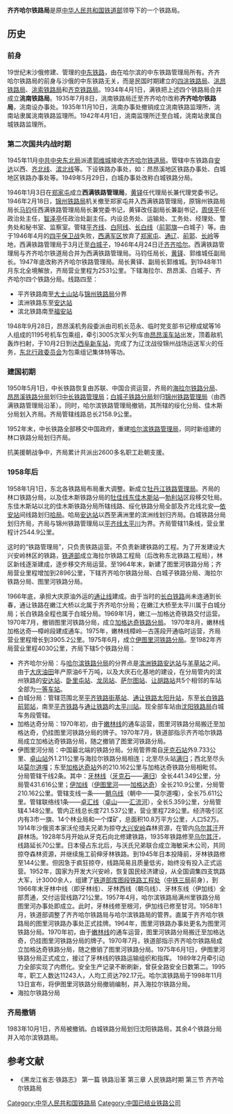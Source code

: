 {{Infobox China railway bureau
|铁路局名称=<s>齐齐哈尔铁路局</s>
|图片=
|图片介紹=
|铁路局拼音=Qiqihar
|英文名称=Qiqihar Railway Bureau
|成立时间=1934年
|撤销时间=1983年10月1日
|铁路局位置={{PRC}}[[黑龙江省|黑龙江省]][[齐齐哈尔市|齐齐哈尔市]]
|坐标=
|归属=<s>[[中华人民共和国铁道部|中华人民共和国铁道部]]<s>
|管辖范围=
|网站=
}}
'''齐齐哈尔铁路局'''是原[[中华人民共和国铁道部|中华人民共和国铁道部]]领导下的一个铁路局。
==历史==
===前身===
19世纪末沙俄修建、管理的[[中东铁路|中东铁路]]，由在哈尔滨的中东铁路管理局所有。齐齐哈尔铁路局的前身与沙俄的中东铁路无关，而是民国时期建立的[[平齐铁路|四洮铁路局]]、[[平齐铁路|洮昂铁路局]]、[[白阿铁路|洮索铁路局]]和[[齐北铁路|齐克铁路局]]。1934年4月1日，满铁把上述四个铁路局合并成立'''洮南铁路局'''。1935年7月8日，洮南铁路局迁至齐齐哈尔改称'''齐齐哈尔铁路局'''，洮南设办事处。1935年11月10日，洮南办事处撤销成立洮南铁路监理所，洮南站隶属洮南铁路监理所。1942年4月1日，洮南监理所迁至白城，洮南站隶属白城铁路监理所。
===第二次国共内战时期===
1945年11月[[东北局|中共中央东北局]]派遣[[郭维城|郭维城]]接收[[齐齐哈尔铁道局|齐齐哈尔铁道局]]。管辖中东铁路自[[安达|安达]]以西、[[齐北线|齐北线]]、[[滨北线|滨北线]]等。下设铁路办事处，如：昂昂溪地区铁路办事处、白城地区铁路办事处等。1949年5月29日，白城办事处改称白城铁路分局。

1946年1月3日在[[郑家屯|郑家屯]]成立'''西满铁路管理局'''，[[黄铎|黄铎]]任代理局长兼代理党委书记。1946年2月18日，[[锦州铁路局|锦州铁路局]]机关撤至郑家屯并入西满铁路管理局，原锦州铁路局局长[[马钧|马钧]]任西满铁路管理局局长兼党委书记，黄铎改任副局长兼副书记，[[周侠平|周侠平]]任政治处主任，[[智泽亭|智泽亭]]任政治处副主任。内设总务处、运输处、工务处、经理处、警务处和秘书室、监察室。管辖[[平齐线|平齐线]]、[[白阿线|白阿线]]、[[长白线|长白线]]（[[前郭旗|前郭旗]]—白城子）等。由于1946年4月的[[四平保卫战|四平保卫战]]失败，[[西满军区|西满军区]]放弃了[[郑家屯|郑家屯]]、[[通辽|通辽]]、[[前郭|前郭]]、[[长岭|长岭]]等地，西满铁路管理局于3月迁至[[白城子|白城子]]，1946年4月24日迁[[齐齐哈尔|齐齐哈尔]]。西满铁路管理局与齐齐哈尔铁道局合并为西满铁路管理局。马钧任局长，[[黄铎|黄铎]]、郭维城任副局长。1947年底改称齐齐哈尔铁路管理局。局长黄铎、副局长郭维城。到1948年11月东北全境解放，齐局营业里程为2531公里。下辖海拉尔、昂昂溪、白城子、齐齐哈尔四个铁路分局。线路四至：
*平齐铁路南至[[大土山站|大土山站]]与[[锦州铁路局|锦州铁路局]]分界
*滨洲铁路东至[[安达站_(黑龙江省)|安达站]]
*滨北铁路南至[[福安站|福安站]]

1948年9月28日，昂昂溪机务段委派由司机长范永、临时党支部书记穆成斌等16人组成的1195号机车包乘组，牵引3005次军火列车由[[昂昂溪站|昂昂溪车站]]出发，顶着敌机轰炸扫射，于10月2日到达[[西阜新站|西阜新车站]]，完成了为辽沈战役锦州战场运送军火的任务，[[东北行政委员会|东北行政委员会]]为包乘组记集体特等功。

===建国初期===
1950年5月1日，中长铁路恢复由苏联、中国合资运营，齐局的[[海拉尔铁路分局|海拉尔铁路分局]]、[[昂昂溪铁路分局|昂昂溪铁路分局]]划归[[中长铁路管理局|中长铁路管理局]]；[[白城子铁路分局|白城子铁路分局]]划归[[锦州铁路管理局|锦州铁路管理局]]（由西满铁路管理局沿革）。同时，哈尔滨铁路管理局撤销，其所辖的绥化分局、佳木斯分局划入齐局。齐局管辖线路总长2158.9公里。

1952年末，中长铁路全部移交中国政府，重建[[哈尔滨铁路局|哈尔滨铁路管理局]]，同时新组建的林口铁路分局划归齐局。

抗美援朝战争中，齐局累计共派出2600多名职工赴朝支援。
===1958年后===
1958年1月1日，东北各铁路局布局重大调整。新成立[[牡丹江铁路管理局|牡丹江铁路管理局]]。齐局的林口铁路分局，以及佳木斯铁路分局的[[牡佳线|牡佳线]][[东佳木斯站|东佳木斯站]]—[[勃利站|勃利站]]区段移交牡局。东佳木斯站以北的佳木斯铁路分局所辖线路、绥化铁路分局全部及齐北线北安—[[依安站|依安站]]间线路划归[[哈局|哈局]]。哈局[[安达站_(黑龙江省)|安达站]]以西至满洲里的滨洲线划归齐局。白城铁路分局划归齐局，齐局与锦州铁路管理局以[[平齐线|平齐线]][[太平川|太平川]]为界。齐局管辖11条线，营业里程计2544.9公里。

这时的“铁路管理局”，只负责铁路运营。不负责新建铁路的工程。为了开发建设大兴安岭林区的铁路，[[铁道部|铁道部]]成立海拉尔铁路工程局（后改称东北铁路工程局），林区新线逐渐建成，逐步移交齐局运营。至1964年末，新建了图里河铁路分局；齐局营业里程增加到2896公里，下辖齐齐哈尔铁路分局、白城子铁路分局、海拉尔铁路分局、图里河铁路分局。 

1966年底，承担大庆原油外运的[[通让铁路|通让线]]建成。由于当时的[[长白铁路|长白铁路]]尚未连通到长春，通让铁路在嫩江大桥以北属于齐齐哈尔分局；在嫩江大桥至太平川属于白城分局；长白铁路全程也属于白城分局。1969年1月，嫩江—加格达奇铁路交付运营。1970年7月，撤销图里河铁路分局，成立[[加格达奇铁路分局|加格达奇铁路分局]]。 1970年8月，嫩林线加格达奇—樟岭段建成通车。1975年，嫩林线樟岭—古莲段开通临时运营，齐局营业里程增长到3905.2公里。1975年6月，成立[[伊图里河铁路分局|伊图里河铁路分局]]。至1982年齐局营业里程4030公里，齐局下辖5个铁路分局：
*齐齐哈尔分局：与[[哈尔滨铁路分局|哈尔滨铁路分局]]的分界点是[[滨洲铁路|滨洲铁路]][[安达站_(黑龙江省)|安达站]]与[[羊草站|羊草站]]之间。由于[[大庆油田|大庆油田]]年产原油6千万吨，以及大庆石化基地的建设，在分局管内的滨州铁路的[[安达站_(黑龙江省)|安达站]]、[[卧里屯站|卧里屯站]]、[[龙凤站|龙凤站]]、[[萨尔图站|萨尔图站]]、[[让胡路站|让胡路站]]共5个相邻的车站全部为[[一等站_(中国大陆)|一等车站]]。
*白城分局：管辖范围北至[[平齐铁路|平齐铁路]][[街基站|街基站]]、[[通让铁路|通让铁路]][[太阳升站|太阳升站]]，东至[[长白铁路|长白铁路]][[前郭站|前郭站]]，南至[[平齐铁路|平齐铁路]]与[[通让铁路|通让铁路]]的[[太平川站|太平川站]]。现全部车站由[[沈阳铁路局|沈阳铁路局]]白城车务段管辖。
*加格达奇分局：1970年初，由于[[嫩林铁路|嫩林线]]的通车运营，图里河铁路分局搬迁至加格达奇，仍挂图里河铁路分局的牌子。1970年7月，铁道部指示齐齐哈尔铁路局成立加格达奇铁路分局，随之撤销了图里河铁路分局。
*伊图里河分局：中国最北端的铁路分局。分局管界南自[[牙克石站|牙克石站]]外9.733公里、[[卓山站|卓山站]]外1.211公里与海拉尔铁路分局相连；北至尽头站[[满归站|满归]]；西北至尽头站[[莫尔道嘎站|莫尔道嘎]]；东至[[加格达奇站|加格达奇站]]外的210.162公里与加格达奇铁路分局相毗邻。分局管辖干线2条。其中：[[牙林铁路|牙林线]]（[[牙克石站|牙克石]]——[[满归站|满归]]）全长441.349公里，分局管431.616公里；[[伊加铁路|伊加线]]（[[伊图里河站|伊图里河]]——[[加格达奇站|加格达奇]]）全长210.9公里，分局管210.162公里。管辖支线一条——[[朝乌线|朝乌线]]（朝中——莫尔道嘎），全长75.611公里。管辖联络线1条——[[卓汇铁路|卓汇线]]（[[卓山站|卓山]]——[[汇流河站|汇流河]]），全长5.359公里，分局管辖4.148公里。管内正线总长度721.537公里，营业里程728公里。经济吸引区内有3市一旗、14个林业局和一个煤矿，总面积10.8万平方公里，人口52万。1914年沙俄资本家沃伦措夫兄弟为掠夺[[大兴安岭|大兴安岭]]森林资源，在管内[[乌尔其汉镇|乌尔其汗]]开辟林场。1928年5月开始从牙克石向北修建铁路，1935年铁路修至[[乌尔其汉镇|乌尔其汗]]，线路延长70公里。日本侵占东北后，与沃氏兄弟联合成立海敏采木公司，共同掠夺森林资源，并继续施工前伸牙林铁路。到1945年日本投降前，牙林铁路修至144公里。但因急于疯狂掠夺，线路简易且质量低劣，始终没有投入正式运营。1952年，国家为开发大兴安岭，恢复国民经济建设，从全国调集四支筑路大军，计3000余人，组建了[[铁道部库图段铁路工程处|铁道部库图段铁路工程处]]（[[中铁三局|中铁三局]]前身），到1966年末牙林中线（即牙林线）、牙林西线（朝乌线）、牙林东线（伊加线）全部贯通，交付运营线路721公里。1957年4月，哈尔滨铁路局满州里铁路分局图里河办事处即成立。此时，牙林线修至根河，伊加线已修至甘河。1958年1月，铁道部调整了齐齐哈尔铁路局与哈尔滨铁路局的管界。直属于齐齐哈尔铁路局的图里河铁路办事处正式挂牌。1964年，图里河铁路办事处更名为图里河铁路分局。1970年初，由于[[嫩林铁路|嫩林线]]的通车运营，图里河铁路分局搬迁至加格达奇，仍挂图里河铁路分局的牌子。1970年7月，铁道部指示齐齐哈尔铁路局成立加格达奇铁路分局，随之撤销了图里河铁路分局。1975年6月1日，伊图里河铁路分局正式成立，接过了牙林线的铁路运输组织和指挥。<!--全局职工艰苦奋斗，战天斗地，铸就了高寒地区铁路生产生活的“六种精神”：不畏困难的艰苦创业的“帐蓬分局”精神；战天斗地、勇往直前的“擦铁道爬大岭”的精神；战胜恶劣环境，自力更生、勤俭建家园的“背石建站”精神；不信天，不唯本，争创一流的“土打土闹攀高峰”精神；自己动手，勤劳致富的“三房三养一种”精神；吃苦在前，无私奉献的“扎根山区干革命”精神。全局职工艰苦奋斗，勇往直前。他们以生产和生活的关键难点为突破口，组织全局大会战。以防冻害和防“三折”（折钢轨、折鱼尾板、折道岔）为重点，开展技术攻关。针对住房难，开展职工住宅工程突出战，围绕“吃菜难、买粮难”，开荒种地，兴办农副业基地；组织职工生活供应车，开行医疗列车，为沿线职工排忧解难。-->1989年2月牵引动力全部实现了内燃化。安全生产记录不断刷新，曾获全路安全日数第二。1995年，职工人数达11243人，人均工资达792.17元。哈尔滨铁路局于1998年11月13日宣布，将伊图里河铁路分局撤销编制，并入海拉尔铁路分局。
*海拉尔铁路分局

===齐局撤销===
1983年10月1日，齐局被撤销。白城铁路分局划归沈阳铁路局，其余4个铁路分局并入哈尔滨铁路局。

==参考文献==
{{refbegin}}
*《黑龙江省志·铁路志》 第一篇  铁路沿革 第三章  人民铁路时期  第三节  齐齐哈尔铁路局
{{refend}}

{{中华人民共和国铁道部}}

[[Category:中华人民共和国铁路局|Category:中华人民共和国铁路局]]
[[Category:中国已结业铁路公司|Category:中国已结业铁路公司]]